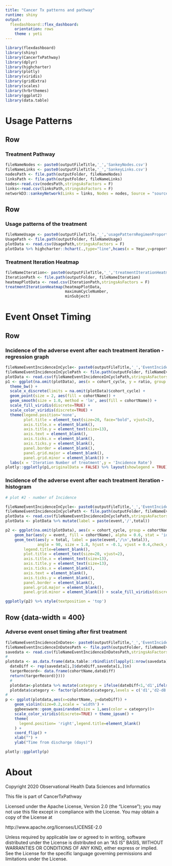 ```yaml
---
title: "Cancer Tx patterns and pathway"
runtime: shiny
output: 
  flexdashboard::flex_dashboard:
    orientation: rows
    theme : yeti
---
```


```r
library(flexdashboard)
library(shiny)
library(CancerTxPathway)
library(dplyr)
library(highcharter)
library(plotly)
library(viridis)
library(gridExtra)
library(scales)
library(hrbrthemes)
library(ggplot2)
library(data.table)
```

Usage Patterns {data-orientation=rows}
================================

Row
-------------------------------------

### Treatment Pathway

```r
fileNameNodes <- paste0(outputFileTitle,'_','SankeyNodes.csv')
fileNameLinks <- paste0(outputFileTitle,'_','SankeyLinks.csv')
nodesPath <- file.path(outputFolder, fileNameNodes)
linksPath <- file.path(outputFolder, fileNameLinks)
nodes<-read.csv(nodesPath,stringsAsFactors = F)
links<-read.csv(linksPath,stringsAsFactors = F)
networkD3::sankeyNetwork(Links = links, Nodes = nodes, Source = "source",Target = "target", Value = "value", NodeID = "name", fontSize = 12, nodeWidth = 30,sinksRight = FALSE)
```

Row
-------------------------------------

### Usage patterns of the treatment

```r

fileNameUsage <- paste0(outputFileTitle,'_','usagePatternRegimenProportion.csv')
UsagePath <- file.path(outputFolder, fileNameUsage)
plotData <- read.csv(UsagePath,stringsAsFactors = F)
plotData %>% highcharter::hchart(.,type="line",hcaes(x = Year,y=proportion,group = Cohort)) %>% hc_xAxis(title = list(text = "Year")) %>% hc_yAxis(title = list(text = "Proportion of the regimen treated patients for total chemotherapy received patients (%)"),from = 0, to =70)

```

### Treatment Iteration Heatmap

```r

fileNameIteration<- paste0(outputFileTitle,'_','treatmentIterationHeatmap.csv')
IterationPath <- file.path(outputFolder, fileNameIteration)
heatmapPlotData <- read.csv(IterationPath,stringsAsFactors = F)
treatmentIterationHeatmap(heatmapPlotData,
                          maximumCycleNumber,
                          minSubject)

```

Event Onset Timing {data-orientation=rows}
================================

Row {.tabset .tabset-fade}
--------------------------------

### Incidence of the adverse event after each treatment iteration - regression graph

```r

fileNameEventIncidenceInCycle<- paste0(outputFileTitle,'_','EventIncidenceInCycle.csv')
fileNameEventIncidenceInCyclePath <- file.path(outputFolder, fileNameEventIncidenceInCycle)
plotData <- read.csv(fileNameEventIncidenceInCyclePath,stringsAsFactors = F)
p1 <- ggplot(na.omit(plotData), aes(x = cohort_cycle, y = ratio, group = cohortName, color = cohortName)) +
  theme_bw() +
  scale_x_discrete(limits = na.omit(plotData)$cohort_cycle) +
  geom_point(size = 2, aes(fill = cohortName)) +
  geom_smooth(size = 1.0, method = 'lm', aes(fill = cohortName)) +
  scale_fill_viridis(discrete=TRUE) +
  scale_color_viridis(discrete=TRUE) +
  theme(legend.position='none',
        plot.title = element_text(size=20, face="bold", vjust=2),
        axis.title.x = element_blank(),
        axis.title.y = element_text(size=13),
        axis.text = element_blank(),
        axis.ticks.x = element_blank(),
        axis.ticks.y = element_blank(),
        panel.border = element_blank(),
        panel.grid.major = element_blank(),
        panel.grid.minor = element_blank()) +
  labs(x = 'Iteration Number of treatment',y = 'Incidence Rate')
plotly::ggplotly(p1,originalData = FALSE) %>% layout(showlegend = TRUE) %>% add_text(text = ~percent(round(y, 2)) ,textposition= "top right",showlegend = FALSE) 
```

### Incidence of the adverse event after each treatment iteration - histogram 

```r

# plot #2 - number of Incidence

fileNameEventIncidenceInCycle<- paste0(outputFileTitle,'_','EventIncidenceInCycle.csv')
fileNameEventIncidenceInCyclePath <- file.path(outputFolder, fileNameEventIncidenceInCycle)
plotData <- read.csv(fileNameEventIncidenceInCyclePath,stringsAsFactors = F)
plotData <- plotData %>% mutate(label = paste(event,'/',total))

p2 <- ggplot(na.omit(plotData), aes(x = cohort_cycle, group = cohortName)) + theme_bw() +  scale_x_discrete(limits = na.omit(plotData)$cohort_cycle) +  geom_bar(aes(y = total, fill = cohortName), alpha = 0.4, stat = 'identity',show.legend = TRUE) +
    geom_bar(aes(y = event, fill = cohortName), alpha = 0.6, stat = 'identity',show.legend = FALSE) +
    geom_text(aes(y = total, label = paste(event,'/\n',total)),
              angle = 90, size = 1.8, hjust = -0.1, vjust = 0.4,check_overlap = TRUE,show.legend = FALSE, position = position_dodge(width = 0.6)) + theme(legend.position='bottom',
        legend.title=element_blank(),
        plot.title = element_text(size=20, vjust=2),
        axis.title.x = element_text(size=13),
        axis.title.y = element_text(size=13),
        axis.ticks.x = element_blank(),
        axis.text = element_blank(),
        axis.ticks.y = element_blank(),
        panel.border = element_blank(),
        panel.grid.major = element_blank(),
        panel.grid.minor = element_blank()) + scale_fill_viridis(discrete=TRUE) + scale_y_continuous(limits = c(0, max(plotData$total * 1.1))) + labs(x = 'Iteration Number of treatment', y = 'Number of Incidence')

ggplotly(p2) %>% style(textposition = 'top')
```

Row {data-width = 400}
--------------------------------

### Adverse event onset timing after first treatment {data-vertical_layout=scroll}

```r
fileNameEventIncidenceInDates<- paste0(outputFileTitle,'_','EventIncidenceInDates.csv')
fileNameEventIncidenceInDatesPath <- file.path(outputFolder, fileNameEventIncidenceInDates)
savedata <- read.csv(fileNameEventIncidenceInDatesPath,stringsAsFactors = F)
#
plotdata <- as.data.frame(data.table::rbindlist(lapply(1:nrow(savedata),function(i){cohortName <- rep(savedata[i,]$cohortName,savedata[i,]$n)
  dateDiff <- rep(savedata[i,]$dateDiff,savedata[i,]$n)
  targerRecord<- data.frame(cohortName,dateDiff)
  return(targerRecord)})))
  #
  plotdata<-plotdata %>% mutate(category = ifelse(dateDiff<1,'d1',ifelse(dateDiff<=7,'d2-d8',ifelse(dateDiff<=14,'d9-d15',ifelse(dateDiff<=21,'d16-d22',ifelse(dateDiff<=30,'-d30','>d30'))))))
  plotdata$category <- factor(plotdata$category,levels = c('d1','d2-d8','d9-d15','d16-d22','-d30','>d30'))
#
p <- ggplot(plotdata,aes(x=cohortName, y=dateDiff)) +
    geom_violin(size=0.2,scale = 'width') +
    ggbeeswarm::geom_quasirandom(size = 1,aes(color = category))+
    scale_color_viridis(discrete=TRUE) + theme_ipsum() +
    theme(
      legend.position= 'right',legend.title=element_blank()
    ) +
    coord_flip() +
    xlab("") +
    ylab("Time from discharge (days)")

plotly::ggplotly(p)

```   

About
================================

Copyright 2020 Observational Health Data Sciences and Informatics

This file is part of CancerTxPathway

Licensed under the Apache License, Version 2.0 (the "License");
you may not use this file except in compliance with the License.
You may obtain a copy of the License at

http://www.apache.org/licenses/LICENSE-2.0

Unless required by applicable law or agreed to in writing, software
distributed under the License is distributed on an "AS IS" BASIS,
WITHOUT WARRANTIES OR CONDITIONS OF ANY KIND, either express or implied.
See the License for the specific language governing permissions and
limitations under the License.
